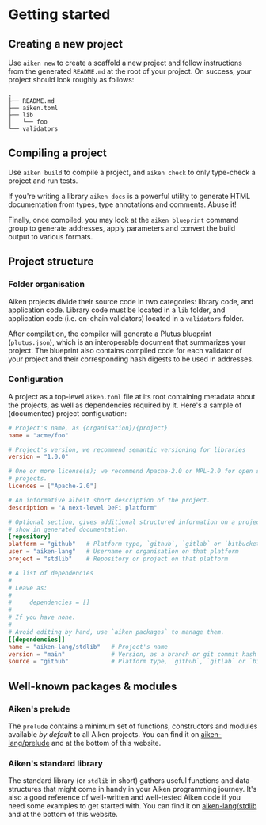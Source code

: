 
# Getting started

## Creating a new project

Use `aiken new` to create a scaffold a new project and follow instructions from
the generated `README.md` at the root of your project. On success, your project
should look roughly as follows:

```
.
├── README.md
├── aiken.toml
├── lib
│   └── foo
└── validators
```

## Compiling a project

Use `aiken build` to compile a project, and `aiken check` to only type-check a
project and run tests.

If you're writing a library `aiken docs` is a powerful utility to generate HTML
documentation from types, type annotations and comments. Abuse it!

Finally, once compiled, you may look at the `aiken blueprint` command group to
generate addresses, apply parameters and convert the build output to various
formats.

## Project structure

### Folder organisation

Aiken projects divide their source code in two categories: library code, and
application code. Library code must be located in a `lib` folder, and
application code (i.e. on-chain validators) located in a `validators` folder.

After compilation, the compiler will generate a Plutus blueprint
(`plutus.json`), which is an interoperable document that summarizes your
project. The blueprint also contains compiled code for each validator of your
project and their corresponding hash digests to be used in addresses.

### Configuration

A project as a top-level `aiken.toml` file at its root containing metadata
about the projects, as well as dependencies required by it. Here's a sample of
(documented) project configuration:

```toml filename="aiken.toml"
# Project's name, as {organisation}/{project}
name = "acme/foo"

# Project's version, we recommend semantic versioning for libraries
version = "1.0.0"

# One or more license(s); we recommend Apache-2.0 or MPL-2.0 for open source
# projects.
licences = ["Apache-2.0"]

# An informative albeit short description of the project.
description = "A next-level DeFi platform"

# Optional section, gives additional structured information on a project to
# show in generated documentation.
[repository]
platform = "github"   # Platform type, `github`, `gitlab` or `bitbucket`
user = "aiken-lang"   # Username or organisation on that platform
project = "stdlib"    # Repository or project on that platform

# A list of dependencies
#
# Leave as:
#
#     dependencies = []
#
# If you have none.
#
# Avoid editing by hand, use `aiken packages` to manage them.
[[dependencies]]
name = "aiken-lang/stdlib"   # Project's name
version = "main"             # Version, as a branch or git commit hash
source = "github"            # Platform type, `github`, `gitlab` or `bitbucket`
```

## Well-known packages & modules

### Aiken's prelude

The `prelude` contains a minimum set of functions, constructors and modules
available _by default_ to all Aiken projects. You can find it on
[aiken-lang/prelude](https://aiken-lang.github.io/prelude/) and at the bottom
of this website.

### Aiken's standard library

The standard library (or `stdlib` in short) gathers useful functions and
data-structures that might come in handy in your Aiken programming journey.
It's also a good reference of well-written and well-tested Aiken code if you
need some examples to get started with. You can find it on
[aiken-lang/stdlib](https://aiken-lang.github.io/stdlib/) and at the bottom of
this website.
